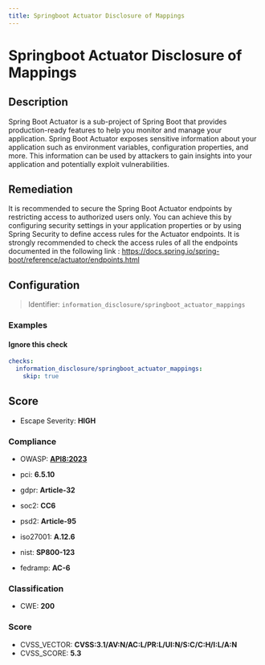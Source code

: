 ```yaml
---
title: Springboot Actuator Disclosure of Mappings
---
```


# Springboot Actuator Disclosure of Mappings

## Description

Spring Boot Actuator is a sub-project of Spring Boot that provides production-ready features to help you monitor and manage your application. Spring Boot Actuator exposes sensitive information about your application such as environment variables, configuration properties, and more. This information can be used by attackers to gain insights into your application and potentially exploit vulnerabilities.


## Remediation

It is recommended to secure the Spring Boot Actuator endpoints by restricting access to authorized users only. You can achieve this by configuring security settings in your application properties or by using Spring Security to define access rules for the Actuator endpoints. It is strongly recommended to check the access rules of all the endpoints documented in the following link : https://docs.spring.io/spring-boot/reference/actuator/endpoints.html




## Configuration

> Identifier: `information_disclosure/springboot_actuator_mappings`



### Examples



#### Ignore this check

```yaml
checks:
  information_disclosure/springboot_actuator_mappings:
    skip: true
```




## Score

- Escape Severity: **<span className="high-severity">HIGH</span>**

### Compliance

- OWASP: **[API8:2023](https://github.com/OWASP/API-Security/blob/master/editions/2023/en/0xa8-security-misconfiguration.md)**

- pci: **6.5.10**
- gdpr: **Article-32**
- soc2: **CC6**
- psd2: **Article-95**
- iso27001: **A.12.6**
- nist: **SP800-123**
- fedramp: **AC-6**

### Classification

- CWE: **200**




### Score

- CVSS_VECTOR: **CVSS:3.1/AV:N/AC:L/PR:L/UI:N/S:C/C:H/I:L/A:N**
- CVSS_SCORE: **5.3**

